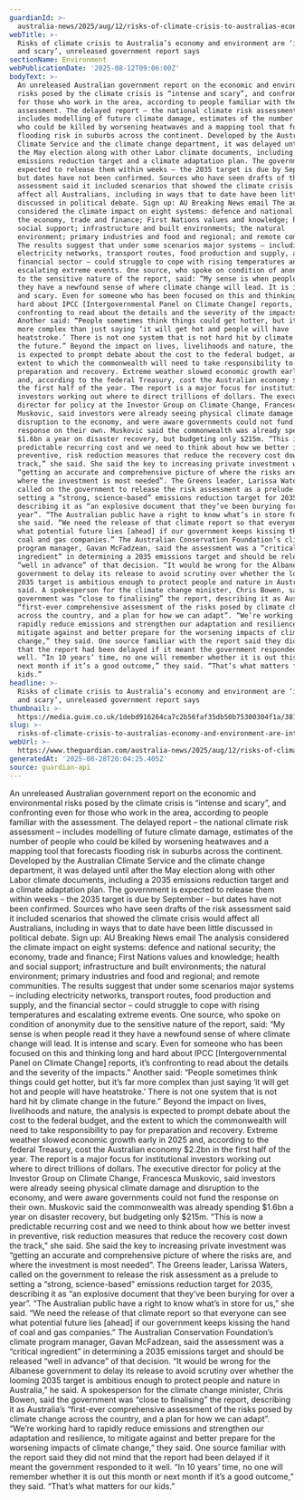 ```yaml
---
guardianId: >-
  australia-news/2025/aug/12/risks-of-climate-crisis-to-australias-economy-and-environment-are-intense-and-scary-unreleased-government-report-says
webTitle: >-
  Risks of climate crisis to Australia’s economy and environment are ‘intense
  and scary’, unreleased government report says
sectionName: Environment
webPublicationDate: '2025-08-12T09:06:00Z'
bodyText: >-
  An unreleased Australian government report on the economic and environmental
  risks posed by the climate crisis is “intense and scary”, and confronting even
  for those who work in the area, according to people familiar with the
  assessment. The delayed report – the national climate risk assessment –
  includes modelling of future climate damage, estimates of the number of people
  who could be killed by worsening heatwaves and a mapping tool that forecasts
  flooding risk in suburbs across the continent. Developed by the Australian
  Climate Service and the climate change department, it was delayed until after
  the May election along with other Labor climate documents, including a 2035
  emissions reduction target and a climate adaptation plan. The government is
  expected to release them within weeks – the 2035 target is due by September –
  but dates have not been confirmed. Sources who have seen drafts of the risk
  assessment said it included scenarios that showed the climate crisis would
  affect all Australians, including in ways that to date have been little
  discussed in political debate. Sign up: AU Breaking News email The analysis
  considered the climate impact on eight systems: defence and national security;
  the economy, trade and finance; First Nations values and knowledge; health and
  social support; infrastructure and built environments; the natural
  environment; primary industries and food and regional; and remote communities.
  The results suggest that under some scenarios major systems – including
  electricity networks, transport routes, food production and supply, and the
  financial sector – could struggle to cope with rising temperatures and
  escalating extreme events. One source, who spoke on condition of anonymity due
  to the sensitive nature of the report, said: “My sense is when people read it
  they have a newfound sense of where climate change will lead. It is intense
  and scary. Even for someone who has been focused on this and thinking long and
  hard about IPCC [Intergovernmental Panel on Climate Change] reports, it’s
  confronting to read about the details and the severity of the impacts.”
  Another said: “People sometimes think things could get hotter, but it’s far
  more complex than just saying ‘it will get hot and people will have
  heatstroke.’ There is not one system that is not hard hit by climate change in
  the future.” Beyond the impact on lives, livelihoods and nature, the analysis
  is expected to prompt debate about the cost to the federal budget, and the
  extent to which the commonwealth will need to take responsibility to pay for
  preparation and recovery. Extreme weather slowed economic growth early in 2025
  and, according to the federal Treasury, cost the Australian economy $2.2bn in
  the first half of the year. The report is a major focus for institutional
  investors working out where to direct trillions of dollars. The executive
  director for policy at the Investor Group on Climate Change, Francesca
  Muskovic, said investors were already seeing physical climate damage and
  disruption to the economy, and were aware governments could not fund the
  response on their own. Muskovic said the commonwealth was already spending
  $1.6bn a year on disaster recovery, but budgeting only $215m. “This is now a
  predictable recurring cost and we need to think about how we better invest in
  preventive, risk reduction measures that reduce the recovery cost down the
  track,” she said. She said the key to increasing private investment was
  “getting an accurate and comprehensive picture of where the risks are, and
  where the investment is most needed”. The Greens leader, Larissa Waters,
  called on the government to release the risk assessment as a prelude to
  setting a “strong, science-based” emissions reduction target for 2035,
  describing it as “an explosive document that they’ve been burying for over a
  year”. “The Australian public have a right to know what’s in store for us,”
  she said. “We need the release of that climate report so that everyone can see
  what potential future lies [ahead] if our government keeps kissing the hand of
  coal and gas companies.” The Australian Conservation Foundation’s climate
  program manager, Gavan McFadzean, said the assessment was a “critical
  ingredient” in determining a 2035 emissions target and should be released
  “well in advance” of that decision. “It would be wrong for the Albanese
  government to delay its release to avoid scrutiny over whether the looming
  2035 target is ambitious enough to protect people and nature in Australia,” he
  said. A spokesperson for the climate change minister, Chris Bowen, said the
  government was “close to finalising” the report, describing it as Australia’s
  “first-ever comprehensive assessment of the risks posed by climate change
  across the country, and a plan for how we can adapt”. “We’re working hard to
  rapidly reduce emissions and strengthen our adaptation and resilience, to
  mitigate against and better prepare for the worsening impacts of climate
  change,” they said. One source familiar with the report said they did not mind
  that the report had been delayed if it meant the government responded to it
  well. “In 10 years’ time, no one will remember whether it is out this month or
  next month if it’s a good outcome,” they said. “That’s what matters for our
  kids.”
headline: >-
  Risks of climate crisis to Australia’s economy and environment are ‘intense
  and scary’, unreleased government report says
thumbnail: >-
  https://media.guim.co.uk/1debd916264ca7c2b56faf35db50b75300304f1a/381_0_2733_2187/500.jpg
slug: >-
  risks-of-climate-crisis-to-australias-economy-and-environment-are-intense-and-scary-unreleased-government-report-says
webUrl: >-
  https://www.theguardian.com/australia-news/2025/aug/12/risks-of-climate-crisis-to-australias-economy-and-environment-are-intense-and-scary-unreleased-government-report-says
generatedAt: '2025-08-28T20:04:25.405Z'
source: guardian-api
---
```

An unreleased Australian government report on the economic and environmental risks posed by the climate crisis is “intense and scary”, and confronting even for those who work in the area, according to people familiar with the assessment. The delayed report – the national climate risk assessment – includes modelling of future climate damage, estimates of the number of people who could be killed by worsening heatwaves and a mapping tool that forecasts flooding risk in suburbs across the continent. Developed by the Australian Climate Service and the climate change department, it was delayed until after the May election along with other Labor climate documents, including a 2035 emissions reduction target and a climate adaptation plan. The government is expected to release them within weeks – the 2035 target is due by September – but dates have not been confirmed. Sources who have seen drafts of the risk assessment said it included scenarios that showed the climate crisis would affect all Australians, including in ways that to date have been little discussed in political debate. Sign up: AU Breaking News email The analysis considered the climate impact on eight systems: defence and national security; the economy, trade and finance; First Nations values and knowledge; health and social support; infrastructure and built environments; the natural environment; primary industries and food and regional; and remote communities. The results suggest that under some scenarios major systems – including electricity networks, transport routes, food production and supply, and the financial sector – could struggle to cope with rising temperatures and escalating extreme events. One source, who spoke on condition of anonymity due to the sensitive nature of the report, said: “My sense is when people read it they have a newfound sense of where climate change will lead. It is intense and scary. Even for someone who has been focused on this and thinking long and hard about IPCC [Intergovernmental Panel on Climate Change] reports, it’s confronting to read about the details and the severity of the impacts.” Another said: “People sometimes think things could get hotter, but it’s far more complex than just saying ‘it will get hot and people will have heatstroke.’ There is not one system that is not hard hit by climate change in the future.” Beyond the impact on lives, livelihoods and nature, the analysis is expected to prompt debate about the cost to the federal budget, and the extent to which the commonwealth will need to take responsibility to pay for preparation and recovery. Extreme weather slowed economic growth early in 2025 and, according to the federal Treasury, cost the Australian economy $2.2bn in the first half of the year. The report is a major focus for institutional investors working out where to direct trillions of dollars. The executive director for policy at the Investor Group on Climate Change, Francesca Muskovic, said investors were already seeing physical climate damage and disruption to the economy, and were aware governments could not fund the response on their own. Muskovic said the commonwealth was already spending $1.6bn a year on disaster recovery, but budgeting only $215m. “This is now a predictable recurring cost and we need to think about how we better invest in preventive, risk reduction measures that reduce the recovery cost down the track,” she said. She said the key to increasing private investment was “getting an accurate and comprehensive picture of where the risks are, and where the investment is most needed”. The Greens leader, Larissa Waters, called on the government to release the risk assessment as a prelude to setting a “strong, science-based” emissions reduction target for 2035, describing it as “an explosive document that they’ve been burying for over a year”. “The Australian public have a right to know what’s in store for us,” she said. “We need the release of that climate report so that everyone can see what potential future lies [ahead] if our government keeps kissing the hand of coal and gas companies.” The Australian Conservation Foundation’s climate program manager, Gavan McFadzean, said the assessment was a “critical ingredient” in determining a 2035 emissions target and should be released “well in advance” of that decision. “It would be wrong for the Albanese government to delay its release to avoid scrutiny over whether the looming 2035 target is ambitious enough to protect people and nature in Australia,” he said. A spokesperson for the climate change minister, Chris Bowen, said the government was “close to finalising” the report, describing it as Australia’s “first-ever comprehensive assessment of the risks posed by climate change across the country, and a plan for how we can adapt”. “We’re working hard to rapidly reduce emissions and strengthen our adaptation and resilience, to mitigate against and better prepare for the worsening impacts of climate change,” they said. One source familiar with the report said they did not mind that the report had been delayed if it meant the government responded to it well. “In 10 years’ time, no one will remember whether it is out this month or next month if it’s a good outcome,” they said. “That’s what matters for our kids.”

